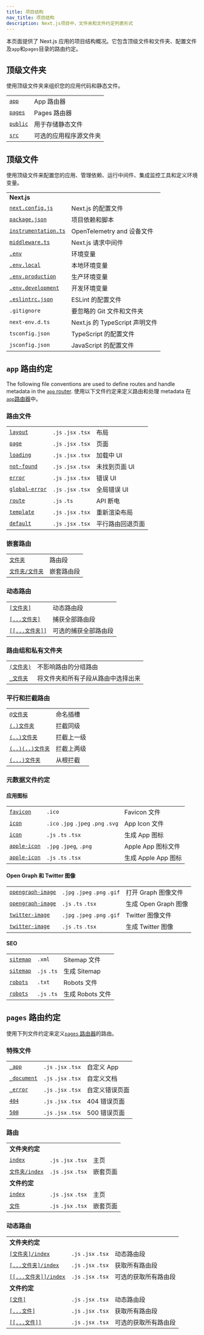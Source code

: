 ```yaml
---
title: 项目结构
nav_title: 项目结构
description: Next.js项目中，文件夹和文件约定列表形式
---
```


本页面提供了 Next.js 应用的项目结构概况。它包含顶级文件和文件夹、配置文件及`app`和`pages`目录的路由约定。

## 顶级文件夹

使用顶级文件夹来组织您的应用代码和静态文件。

|                                                                                  |                        |
| -------------------------------------------------------------------------------- | ---------------------- |
| [`app`](/docs/content/app/building-your-application/routing)                     | App 路由器             |
| [`pages`](/docs/content/pages/building-your-application/routing)                 | Pages 路由器           |
| [`public`](/docs/content/app/building-your-application/optimizing/static-assets) | 用于存储静态文件       |
| [`src`](/docs/content/app/building-your-application/configuring/src-directory)   | 可选的应用程序源文件夹 |

## 顶级文件

使用顶级文件来配置您的应用、管理依赖、运行中间件、集成监控工具和定义环境变量。

|                                                                                                     |                                |
| --------------------------------------------------------------------------------------------------- | ------------------------------ |
| **Next.js**                                                                                         |                                |
| [`next.config.js`](/docs/content/app/api-reference/next-config-js)                                  | Next.js 的配置文件             |
| [`package.json`](/docs/getting-started/installation#manual-installation)                            | 项目依赖和脚本                 |
| [`instrumentation.ts`](/docs/content/app/building-your-application/optimizing/instrumentation)      | OpenTelemetry and 设备文件     |
| [`middleware.ts`](/docs/content/app/building-your-application/routing/middleware)                   | Next.js 请求中间件             |
| [`.env`](/docs/content/app/building-your-application/configuring/environment-variables)             | 环境变量                       |
| [`.env.local`](/docs/content/app/building-your-application/configuring/environment-variables)       | 本地环境变量                   |
| [`.env.production`](/docs/content/app/building-your-application/configuring/environment-variables)  | 生产环境变量                   |
| [`.env.development`](/docs/content/app/building-your-application/configuring/environment-variables) | 开发环境变量                   |
| [`.eslintrc.json`](/docs/content/app/building-your-application/configuring/eslint)                  | ESLint 的配置文件              |
| `.gitignore`                                                                                        | 要忽略的 Git 文件和文件夹      |
| `next-env.d.ts`                                                                                     | Next.js 的 TypeScript 声明文件 |
| `tsconfig.json`                                                                                     | TypeScript 的配置文件          |
| `jsconfig.json`                                                                                     | JavaScript 的配置文件          |

## `app` 路由约定

The following file conventions are used to define routes and handle metadata in the [`app` router](/docs/content/app).
使用以下文件约定来定义路由和处理 metadata 在[`app`路由器](/docs/content/app)中。

### 路由文件

|                                                                                         |                     |                  |
| --------------------------------------------------------------------------------------- | ------------------- | ---------------- |
| [`layout`](/docs/content/app/api-reference/file-conventions/layout)                     | `.js` `.jsx` `.tsx` | 布局             |
| [`page`](/docs/content/app/api-reference/file-conventions/page)                         | `.js` `.jsx` `.tsx` | 页面             |
| [`loading`](/docs/content/app/api-reference/file-conventions/loading)                   | `.js` `.jsx` `.tsx` | 加载中 UI        |
| [`not-found`](/docs/content/app/api-reference/file-conventions/not-found)               | `.js` `.jsx` `.tsx` | 未找到页面 UI    |
| [`error`](/docs/content/app/api-reference/file-conventions/error)                       | `.js` `.jsx` `.tsx` | 错误 UI          |
| [`global-error`](/docs/content/app/api-reference/file-conventions/error#global-errorjs) | `.js` `.jsx` `.tsx` | 全局错误 UI      |
| [`route`](/docs/content/app/api-reference/file-conventions/route)                       | `.js` `.ts`         | API 断电         |
| [`template`](/docs/content/app/api-reference/file-conventions/template)                 | `.js` `.jsx` `.tsx` | 重新渲染布局     |
| [`default`](/docs/content/app/api-reference/file-conventions/default)                   | `.js` `.jsx` `.tsx` | 平行路由回退页面 |

### 嵌套路由

|                                                                                      |            |
| ------------------------------------------------------------------------------------ | ---------- |
| [`文件夹`](/docs/content/app/building-your-application/routing#route-segments)       | 路由段     |
| [`文件夹/文件夹`](/docs/content/app/building-your-application/routing#nested-routes) | 嵌套路由段 |

### 动态路由

|                                                                                                                   |                      |
| ----------------------------------------------------------------------------------------------------------------- | -------------------- |
| [`[文件夹]`](/docs/content/app/building-your-application/routing/dynamic-routes#convention)                       | 动态路由段           |
| [`[...文件夹]`](/docs/content/app/building-your-application/routing/dynamic-routes#catch-all-segments)            | 捕获全部路由段       |
| [`[[...文件夹]]`](/docs/content/app/building-your-application/routing/dynamic-routes#optional-catch-all-segments) | 可选的捕获全部路由段 |

### 路由组和私有文件夹

|                                                                                             |                                    |
| ------------------------------------------------------------------------------------------- | ---------------------------------- |
| [`(文件夹)`](/docs/content/app/building-your-application/routing/route-groups#convention)   | 不影响路由的分组路由               |
| [`_文件夹`](/docs/content/app/building-your-application/routing/colocation#private-folders) | 将文件夹和所有子段从路由中选择出来 |

### 平行和拦截路由

|                                                                                                        |            |
| ------------------------------------------------------------------------------------------------------ | ---------- |
| [`@文件夹`](/docs/content/app/building-your-application/routing/parallel-routes#slots)                 | 命名插槽   |
| [`(.)文件夹`](/docs/content/app/building-your-application/routing/intercepting-routes#convention)      | 拦截同级   |
| [`(..)文件夹`](/docs/content/app/building-your-application/routing/intercepting-routes#convention)     | 拦截上一级 |
| [`(..)(..)文件夹`](/docs/content/app/building-your-application/routing/intercepting-routes#convention) | 拦截上两级 |
| [`(...)文件夹`](/docs/content/app/building-your-application/routing/intercepting-routes#convention)    | 从根拦截   |

### 元数据文件约定

#### 应用图标

|                                                                                                                         |                                     |                     |
| ----------------------------------------------------------------------------------------------------------------------- | ----------------------------------- | ------------------- |
| [`favicon`](/docs/content/app/api-reference/file-conventions/metadata/app-icons#favicon)                                | `.ico`                              | Favicon 文件        |
| [`icon`](/docs/content/app/api-reference/file-conventions/metadata/app-icons#icon)                                      | `.ico` `.jpg` `.jpeg` `.png` `.svg` | App Icon 文件       |
| [`icon`](/docs/content/app/api-reference/file-conventions/metadata/app-icons#generate-icons-using-code-js-ts-tsx)       | `.js` `.ts` `.tsx`                  | 生成 App 图标       |
| [`apple-icon`](/docs/content/app/api-reference/file-conventions/metadata/app-icons#apple-icon)                          | `.jpg` `.jpeg`, `.png`              | Apple App 图标文件  |
| [`apple-icon`](/docs/content/app/api-reference/file-conventions/metadata/app-icons#generate-icons-using-code-js-ts-tsx) | `.js` `.ts` `.tsx`                  | 生成 Apple App 图标 |

#### Open Graph 和 Twitter 图像

|                                                                                                                                     |                              |                      |
| ----------------------------------------------------------------------------------------------------------------------------------- | ---------------------------- | -------------------- |
| [`opengraph-image`](/docs/content/app/api-reference/file-conventions/metadata/opengraph-image#opengraph-image)                      | `.jpg` `.jpeg` `.png` `.gif` | 打开 Graph 图像文件  |
| [`opengraph-image`](/docs/content/app/api-reference/file-conventions/metadata/opengraph-image#generate-images-using-code-js-ts-tsx) | `.js` `.ts` `.tsx`           | 生成 Open Graph 图像 |
| [`twitter-image`](/docs/content/app/api-reference/file-conventions/metadata/opengraph-image#twitter-image)                          | `.jpg` `.jpeg` `.png` `.gif` | Twitter 图像文件     |
| [`twitter-image`](/docs/content/app/api-reference/file-conventions/metadata/opengraph-image#generate-images-using-code-js-ts-tsx)   | `.js` `.ts` `.tsx`           | 生成 Twitter 图像    |

#### SEO

|                                                                                                                      |             |                  |
| -------------------------------------------------------------------------------------------------------------------- | ----------- | ---------------- |
| [`sitemap`](/docs/content/app/api-reference/file-conventions/metadata/sitemap#sitemap-files-xml)                     | `.xml`      | Sitemap 文件     |
| [`sitemap`](/docs/content/app/api-reference/file-conventions/metadata/sitemap#generating-a-sitemap-using-code-js-ts) | `.js` `.ts` | 生成 Sitemap     |
| [`robots`](/docs/content/app/api-reference/file-conventions/metadata/robots#static-robotstxt)                        | `.txt`      | Robots 文件      |
| [`robots`](/docs/content/app/api-reference/file-conventions/metadata/robots#generate-a-robots-file)                  | `.js` `.ts` | 生成 Robots 文件 |

## `pages` 路由约定

使用下列文件约定来定义[`pages` 路由器](/docs/content/pages)的路由。

### 特殊文件

|                                                                                                                     |                     |                |
| ------------------------------------------------------------------------------------------------------------------- | ------------------- | -------------- |
| [`_app`](/docs/content/pages/building-your-application/routing/custom-app)                                          | `.js` `.jsx` `.tsx` | 自定义 App     |
| [`_document`](/docs/content/pages/building-your-application/routing/custom-document)                                | `.js` `.jsx` `.tsx` | 自定义文档     |
| [`_error`](/docs/content/pages/building-your-application/routing/custom-error#more-advanced-error-page-customizing) | `.js` `.jsx` `.tsx` | 自定义错误页面 |
| [`404`](/docs/content/pages/building-your-application/routing/custom-error#404-page)                                | `.js` `.jsx` `.tsx` | 404 错误页面   |
| [`500`](/docs/content/pages/building-your-application/routing/custom-error#500-page)                                | `.js` `.jsx` `.tsx` | 500 错误页面   |

### 路由

|                                                                                                        |                     |          |
| ------------------------------------------------------------------------------------------------------ | ------------------- | -------- |
| **文件夹约定**                                                                                         |                     |          |
| [`index`](/docs/content/pages/building-your-application/routing/pages-and-layouts#index-routes)        | `.js` `.jsx` `.tsx` | 主页     |
| [`文件夹/index`](/docs/content/pages/building-your-application/routing/pages-and-layouts#index-routes) | `.js` `.jsx` `.tsx` | 嵌套页面 |
| **文件约定**                                                                                           |                     |          |
| [`index`](/docs/content/pages/building-your-application/routing/pages-and-layouts#index-routes)        | `.js` `.jsx` `.tsx` | 主页     |
| [`文件`](/docs/content/pages/building-your-application/routing/pages-and-layouts)                      | `.js` `.jsx` `.tsx` | 嵌套页面 |

### 动态路由

|                                                                                                                           |                     |                      |
| ------------------------------------------------------------------------------------------------------------------------- | ------------------- | -------------------- |
| **文件夹约定**                                                                                                            |                     |                      |
| [`[文件夹]/index`](/docs/content/pages/building-your-application/routing/dynamic-routes)                                  | `.js` `.jsx` `.tsx` | 动态路由段           |
| [`[...文件夹]/index`](/docs/content/pages/building-your-application/routing/dynamic-routes#catch-all-segments)            | `.js` `.jsx` `.tsx` | 获取所有路由段       |
| [`[[...文件夹]]/index`](/docs/content/pages/building-your-application/routing/dynamic-routes#optional-catch-all-segments) | `.js` `.jsx` `.tsx` | 可选的获取所有路由段 |
| **文件约定**                                                                                                              |                     |                      |
| [`[文件]`](/docs/content/pages/building-your-application/routing/dynamic-routes)                                          | `.js` `.jsx` `.tsx` | 动态路由段           |
| [`[...文件]`](/docs/content/pages/building-your-application/routing/dynamic-routes#catch-all-segments)                    | `.js` `.jsx` `.tsx` | 获取所有路由段       |
| [`[[...文件]]`](/docs/content/pages/building-your-application/routing/dynamic-routes#optional-catch-all-segments)         | `.js` `.jsx` `.tsx` | 可选的获取所有路由段 |
